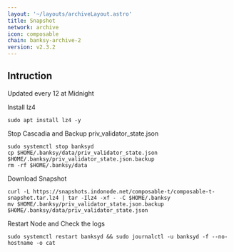 ```yaml
---
layout: '~/layouts/archiveLayout.astro'
title: Snapshot
network: archive
icon: composable
chain: banksy-archive-2
version: v2.3.2
---
```

## Intruction
Updated every 12 at Midnight

 Install lz4
```
sudo apt install lz4 -y
```

 Stop Cascadia and Backup priv_validator_state.json
```
sudo systemctl stop banksyd
cp $HOME/.banksy/data/priv_validator_state.json $HOME/.banksy/priv_validator_state.json.backup
rm -rf $HOME/.banksy/data
```

 Download Snapshot
```
curl -L https://snapshots.indonode.net/composable-t/composable-t-snapshot.tar.lz4 | tar -Ilz4 -xf - -C $HOME/.banksy
mv $HOME/.banksy/priv_validator_state.json.backup $HOME/.banksy/data/priv_validator_state.json
```

 Restart Node and Check the logs

```
sudo systemctl restart banksyd && sudo journalctl -u banksyd -f --no-hostname -o cat
```